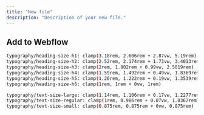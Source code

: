 ```yaml
---
title: "New file"
description: "Description of your new file."
---
```


## Add to Webflow

```bash
typography/heading-size-h1: clamp(3.18rem, 2.606rem + 2.87vw, 5.19rem)
typography/heading-size-h2: clamp(2.52rem, 2.174rem + 1.73vw, 3.4013rem)
typography/heading-size-h3: clamp(2rem, 1.802rem + 0.99vw, 2.5019rem)
typography/heading-size-h4: clamp(1.59rem, 1.492rem + 0.49vw, 1.8369rem)
typography/heading-size-h5: clamp(1.26rem, 1.222rem + 0.19vw, 1.3539rem)
typography/heading-size-h6: clamp(1rem, 1rem + 0vw, 1rem)
```

```bash
typography/text-size-large: clamp(1.14rem, 1.106rem + 0.17vw, 1.2277rem)
typography/text-size-regular: clamp(1rem, 0.986rem + 0.07vw, 1.0367rem)
typography/text-size-small: clamp(0.875rem, 0.875rem + 0vw, 0.875rem)
```